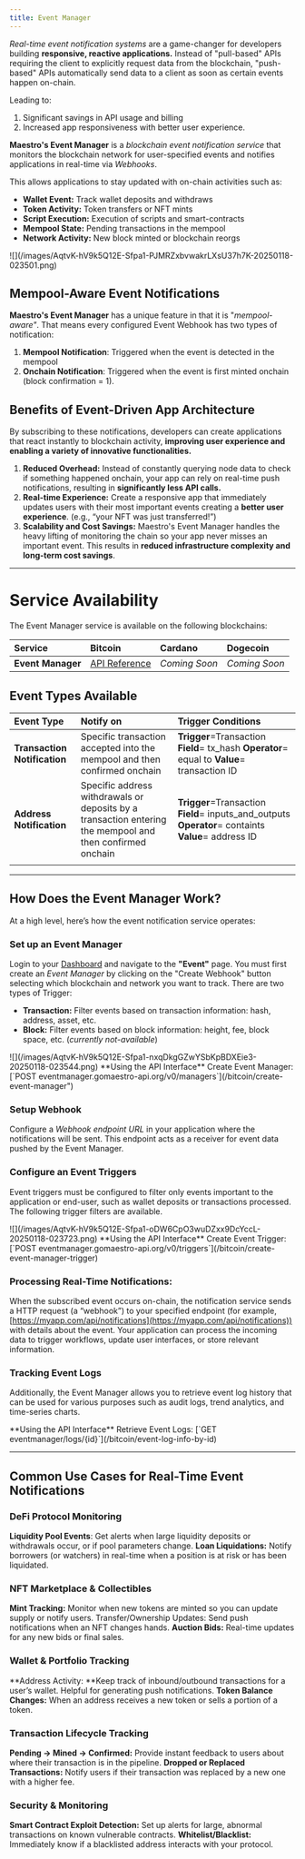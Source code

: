 ```yaml
---
title: Event Manager
---
```


*Real-time event notification systems* are a game-changer for developers building **responsive, reactive applications.** Instead of "pull-based" APIs requiring the client to explicitly request data from the blockchain, "push-based" APIs automatically send data to a client as soon as certain events happen on-chain.

Leading to:

1. Significant savings in API usage and billing
2. Increased app responsiveness with better user experience.

**Maestro's Event Manager** is a *blockchain event notification service* that monitors the blockchain network for user-specified events and notifies applications in real-time via *Webhooks*.

This allows applications to stay updated with on-chain activities such as:

- **Wallet Event:** Track wallet deposits and withdraws
- **Token Activity:** Token transfers or NFT mints
- **Script Execution:** Execution of scripts and smart-contracts
- **Mempool State:** Pending transactions in the mempool
- **Network Activity:** New block minted or blockchain reorgs

<Frame>
![](/images/AqtvK-hV9k5Q12E-Sfpa1-PJMRZxbvwakrLXsU37h7K-20250118-023501.png)
</Frame>

## Mempool-Aware Event Notifications

**Maestro's Event Manager** has a unique feature in that it is "*mempool-aware"*. That means every configured Event Webhook has two types of notification:

1. **Mempool Notification**: Triggered when the event is detected in the mempool
2. **Onchain Notification**: Triggered when the event is first minted onchain (block confirmation = 1).

## Benefits of Event-Driven App Architecture

By subscribing to these notifications, developers can create applications that react instantly to blockchain activity, **improving user experience and enabling a variety of innovative functionalities.**

1. **Reduced Overhead:** Instead of constantly querying node data to check if something happened onchain, your app can rely on real-time push notifications, resulting in **significantly less API calls.**
2. **Real-time Experience:** Create a responsive app that immediately updates users with their most important events creating a **better user experience**. (e.g., “your NFT was just transferred!”)
3. **Scalability and Cost Savings:** Maestro's Event Manager handles the heavy lifting of monitoring the chain so your app never misses an important event. This results in **reduced infrastructure complexity and long-term cost savings**.

***

# Service Availability

The Event Manager service is available on the following blockchains:

| Service           | Bitcoin                                                                 | Cardano       | Dogecoin      |
| :---------------- | :---------------------------------------------------------------------- | :------------ | :------------ |
| **Event Manager** | [API Reference](https://www.postman.com/go-maestro/maestro-api/documentation/1zgdbcz/bitcoin-event-manager-api) | *Coming Soon* | *Coming Soon* |

## Event Types Available

| **Event Type**               | **Notify on**                                                                                             | **Trigger Conditions**                                                                                            |
| :--------------------------- | :-------------------------------------------------------------------------------------------------------- | :---------------------------------------------------------------------------------------------------------------- |
| **Transaction Notification** | Specific transaction accepted into the mempool and then confirmed onchain                                 | **Trigger**=Transaction&#xA;**Field**= tx\_hash&#xA;**Operator**= equal to&#xA;**Value**= transaction ID          |
| **Address Notification**     | Specific address withdrawals or deposits by a transaction entering the mempool and then confirmed onchain | **Trigger**=Transaction&#xA;**Field**= inputs\_and\_outputs&#xA;**Operator**= containts&#xA;**Value**= address ID |
|                              |                                                                                                           |                                                                                                                   |

***

## How Does the Event Manager Work?

At a high level, here’s how the event notification service operates:

### Set up an Event Manager

Login to your [Dashboard](https://dashboard.gomaestro.org/login) and navigate to the **"Event"** page. You must first create an *Event Manager* by clicking on the "Create Webhook" button selecting which blockchain and network you want to track. There are two types of Trigger:

- **Transaction:** Filter events based on transaction information: hash, address, asset, etc.
- **Block:** Filter events based on block information: height, fee, block space, etc. (*currently not-available*)

<Frame>
![](/images/AqtvK-hV9k5Q12E-Sfpa1-nxqDkgGZwYSbKpBDXEie3-20250118-023544.png)
</Frame>

<Note>
**Using the API Interface**
Create Event Manager: [`POST eventmanager.gomaestro-api.org/v0/managers`](/bitcoin/create-event-manager")
</Note>

### Setup Webhook

Configure a *Webhook endpoint URL* in your application where the notifications will be sent. This endpoint acts as a receiver for event data pushed by the Event Manager.

### Configure an Event Triggers

Event triggers must be configured to filter only events important to the application or end-user, such as wallet deposits or transactions processed. The following trigger filters are available.

<Frame>
![](/images/AqtvK-hV9k5Q12E-Sfpa1-oDW6CpO3wuDZxx9DcYccL-20250118-023723.png)
</Frame>

<Note>
**Using the API Interface**
Create Event Trigger: [`POST eventmanager.gomaestro-api.org/v0/triggers`](/bitcoin/create-event-manager-trigger)
</Note>

### Processing Real-Time Notifications:

When the subscribed event occurs on-chain, the notification service sends a HTTP request (a “webhook”) to your specified endpoint (for example, [https://myapp.com/api/notifications](https://myapp.com/api/notifications)) with details about the event. Your application can process the incoming data to trigger workflows, update user interfaces, or store relevant information.

### Tracking Event Logs

Additionally, the Event Manager allows you to retrieve event log history that can be used for various purposes such as audit logs, trend analytics, and time-series charts.

<Note>
**Using the API Interface**
Retrieve Event Logs: [`GET eventmanager/logs/{id}`](/bitcoin/event-log-info-by-id)
</Note>

***

## Common Use Cases for Real-Time Event Notifications

### DeFi Protocol Monitoring

**Liquidity Pool Events**: Get alerts when large liquidity deposits or withdrawals occur, or if pool parameters change.
**Loan Liquidations:** Notify borrowers (or watchers) in real-time when a position is at risk or has been liquidated.

### NFT Marketplace & Collectibles

**Mint Tracking:** Monitor when new tokens are minted so you can update supply or notify users.
Transfer/Ownership Updates: Send push notifications when an NFT changes hands.
**Auction Bids:** Real-time updates for any new bids or final sales.

### Wallet & Portfolio Tracking

**Address Activity: **Keep track of inbound/outbound transactions for a user’s wallet. Helpful for generating push notifications.
**Token Balance Changes:** When an address receives a new token or sells a portion of a token.

### Transaction Lifecycle Tracking

**Pending → Mined → Confirmed:** Provide instant feedback to users about where their transaction is in the pipeline.
**Dropped or Replaced Transactions:** Notify users if their transaction was replaced by a new one with a higher fee.

### Security & Monitoring

**Smart Contract Exploit Detection:** Set up alerts for large, abnormal transactions on known vulnerable contracts.
**Whitelist/Blacklist:** Immediately know if a blacklisted address interacts with your protocol.
